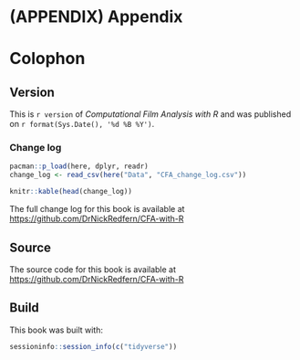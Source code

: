 
# (APPENDIX) Appendix {-}

# Colophon {.unnumbered} 

## Version {.unnumbered}

This is `r version` of *Computational Film Analysis with R* and was published on `r format(Sys.Date(), '%d %B %Y')`.

### Change log {.unnumbered}

```r
pacman::p_load(here, dplyr, readr)
change_log <- read_csv(here("Data", "CFA_change_log.csv"))

knitr::kable(head(change_log))
```

The full change log for this book is available at [https://github.com/DrNickRedfern/CFA-with-R](https://github.com/DrNickRedfern/CFA-with-R)

## Source {.unnumbered}

The source code for this book is available at [https://github.com/DrNickRedfern/CFA-with-R](https://github.com/DrNickRedfern/CFA-with-R)

## Build {.unnumbered}

This book was built with:

```r
sessioninfo::session_info(c("tidyverse"))
```
